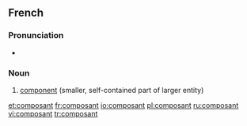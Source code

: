 ==French==
{{wikipedia|lang=fr}}

===Pronunciation===
* {{audio|Fr-composant.ogg|composant}}

===Noun===
{{infl|fr|noun|g=m}}

# [[component]] (smaller, self-contained part of larger entity)

{{tbot entry|French|component|2008|January|fr}}

[[et:composant]]
[[fr:composant]]
[[io:composant]]
[[pl:composant]]
[[ru:composant]]
[[vi:composant]]
[[tr:composant]]